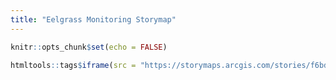 ```yaml
---
title: "Eelgrass Monitoring Storymap"
---
```


```r
knitr::opts_chunk$set(echo = FALSE)
```

```r
htmltools::tags$iframe(src = "https://storymaps.arcgis.com/stories/f6bdc297fd0a450db94d284ea98d08f8", height = "3000px", width = "100%", `data-external` = "1")
```

